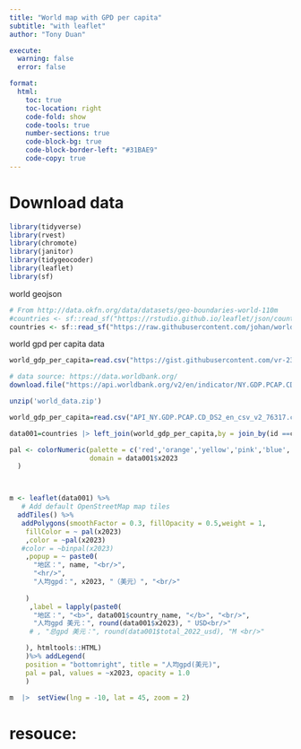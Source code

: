 ```yaml
---
title: "World map with GPD per capita"
subtitle: "with leaflet"
author: "Tony Duan"

execute:
  warning: false
  error: false

format:
  html:
    toc: true
    toc-location: right
    code-fold: show
    code-tools: true
    number-sections: true
    code-block-bg: true
    code-block-border-left: "#31BAE9"
    code-copy: true
---
```


# Download data

```r
library(tidyverse)
library(rvest)
library(chromote)
library(janitor)
library(tidygeocoder)
library(leaflet)
library(sf)
```


world geojson

```r
# From http://data.okfn.org/data/datasets/geo-boundaries-world-110m
#countries <- sf::read_sf("https://rstudio.github.io/leaflet/json/countries.geojson")
countries <- sf::read_sf("https://raw.githubusercontent.com/johan/world.geo.json/refs/heads/master/countries.geo.json")


```

world gpd per capita data

```r
world_gdp_per_capita=read.csv("https://gist.githubusercontent.com/vr-23/d6a4a0aadcf3a2640091ca43c25e1955/raw/57b9cb74b24dc87b489c74cc4e11209cd5720642/world-data-2023.csv")
```


```r
# data source: https://data.worldbank.org/
download.file("https://api.worldbank.org/v2/en/indicator/NY.GDP.PCAP.CD?downloadformat=csv",destfile='world_data.zip')
```
```r
unzip('world_data.zip')
```

```r
world_gdp_per_capita=read.csv("API_NY.GDP.PCAP.CD_DS2_en_csv_v2_76317.csv",skip = 3) |> clean_names()
```



```r
data001=countries |> left_join(world_gdp_per_capita,by = join_by(id ==country_code))
```



```r
pal <- colorNumeric(palette = c('red','orange','yellow','pink','blue', 'green'),
                    domain = data001$x2023
  )



m <- leaflet(data001) %>%
   # Add default OpenStreetMap map tiles
  addTiles() %>%  
   addPolygons(smoothFactor = 0.3, fillOpacity = 0.5,weight = 1,
    fillColor = ~ pal(x2023)
    ,color = ~pal(x2023)
   #color = ~binpal(x2023)
    ,popup = ~ paste0(
      "地区：", name, "<br/>",
      "<hr/>",
      "人均gpd：", x2023, "（美元）", "<br/>"
      
    )
     ,label = lapply(paste0(
      "地区：", "<b>", data001$country_name, "</b>", "<br/>",
      "人均gpd 美元：", round(data001$x2023), " USD<br/>"
     # , "总gpd 美元：", round(data001$total_2022_usd), "M <br/>"

    ), htmltools::HTML)
    )%>% addLegend(
    position = "bottomright", title = "人均gpd(美元)",
    pal = pal, values = ~x2023, opacity = 1.0
    )
```


```r
m  |>  setView(lng = -10, lat = 45, zoom = 2)
```

# resouce:

